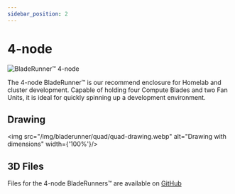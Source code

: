 ```yaml
---
sidebar_position: 2
---
```


# 4-node

![BladeRunner™️ 4-node](/img/bladerunner/quad/bladerunner-quad.webp)

The 4-node BladeRunner™️ is our recommend enclosure for Homelab and cluster development.
Capable of holding four Compute Blades and two Fan Units, it is ideal for quickly spinning up a development environment.

## Drawing

<img src="/img/bladerunner/quad/quad-drawing.webp" alt="Drawing with dimensions" width={'100%'}/>

## 3D Files

Files for the 4-node BladeRunners™️ are available on [GitHub](https://github.com/uptime-industries/compute-blade/tree/main/bladerunner/quad)